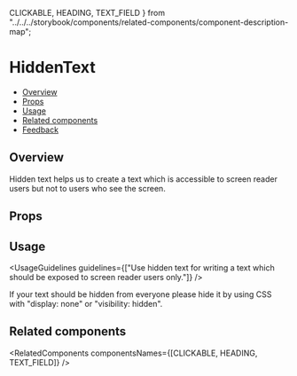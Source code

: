   CLICKABLE,
  HEADING,
  TEXT_FIELD
} from "../../../storybook/components/related-components/component-description-map";

<Meta title="Accessibility/HiddenText" component={HiddenText} />

<!--- Component template -->


<!--- Component documentation -->

# HiddenText

- [Overview](#overview)
- [Props](#props)
- [Usage](#usage)
- [Related components](#related-components)
- [Feedback](#feedback)

## Overview

Hidden text helps us to create a text which is accessible to screen reader users but not to users who see the screen.

<Canvas>
  <Story name="Overview" args={{ text: "Hello hidden text" }}>
    {hiddenTextTemplate.bind({})}
  </Story>
</Canvas>

## Props

<ArgsTable story="Overview" />

## Usage

<UsageGuidelines
  guidelines={["Use hidden text for writing a text which should be exposed to screen reader users only."]}
/>

<Tip>
  If your text should be hidden from everyone please hide it by using CSS with "display: none" or "visibility: hidden".
</Tip>

## Related components

<RelatedComponents componentsNames={[CLICKABLE, HEADING, TEXT_FIELD]} />
